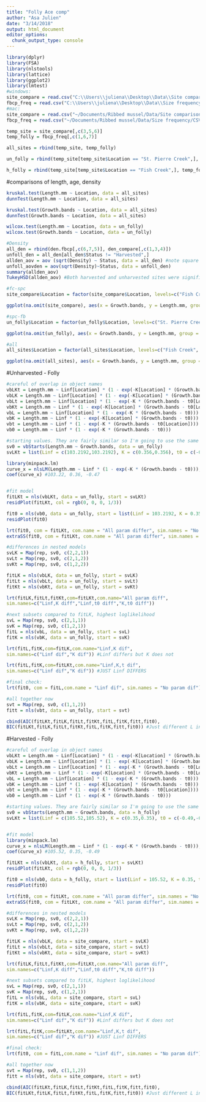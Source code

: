 ```yaml
---
title: "Folly Ace comp"
author: "Asa Julien"
date: "3/14/2018"
output: html_document
editor_options: 
  chunk_output_type: console
---
```


```r
library(dplyr)
library(FSA)
library(nlstools)
library(lattice)
library(ggplot2)
library(lmtest)
#windows:
site_compare = read.csv("C:\\Users\\juliena\\Desktop\\Data\\Site comparison\\CSV files\\Comparison.csv")
fbcp_freq = read.csv("C:\\Users\\juliena\\Desktop\\Data\\Size frequency\\CSV files\\sizeagefreq_fbcp.csv")
#mac:
site_compare = read.csv("~/Documents/Ribbed mussel/Data/Site comparison/CSV files/Comparison.csv")
fbcp_freq = read.csv("~/Documents/Ribbed mussel/Data/Size frequency/CSV files/sizeagefreq_fbcp.csv")

temp_site = site_compare[,c(3,5,6)]
temp_folly = fbcp_freq[,c(1,6,7)]

all_sites = rbind(temp_site, temp_folly)

un_folly = rbind(temp_site[temp_site$Location == "St. Pierre Creek",], temp_folly)

h_folly = rbind(temp_site[temp_site$Location == "Fish Creek",], temp_folly)
```

#comparisons of length, age, density
```r
kruskal.test(Length.mm ~ Location, data = all_sites)
dunnTest(Length.mm ~ Location, data = all_sites)

kruskal.test(Growth.bands ~ Location, data = all_sites)
dunnTest(Growth.bands ~ Location, data = all_sites)

wilcox.test(Length.mm ~ Location, data = un_folly)
wilcox.test(Growth.bands ~ Location, data = un_folly)

#Density
all_den = rbind(den.fbcp[,c(6,7,5)], den_compare[,c(1,3,4)])
unfoll_den = all_den[all_den$Status != "Harvested",]
allden_aov = aov (sqrt(Density) ~ Status, data = all_den) #note square root transformation
unfoll_aovden = aov(sqrt(Density)~Status, data = unfoll_den)
summary(allden_aov)
TukeyHSD(allden_aov) #Both harvested and unharvested sites were significantly greater in density than the Folly site, not from each other though

#fc-spc
site_compare$Location = factor(site_compare$Location, levels=c("Fish Creek", "St. Pierre Creek"), labels=c("Fish Creek (harvested)", "St. Pierre Creek (unharvested)"))

ggplot(na.omit(site_compare), aes(x = Growth.bands, y = Length.mm, group = Location)) + geom_point(aes(colour = Location)) + geom_smooth(method = "nls", formula = y ~ Linf * (1 - exp(-K * (x - t0))), method.args = list(start=c(Linf = 108.54, K = 0.29, t0 = -0.65)), se=F, aes(col = Location)) + scale_y_continuous(name = "Length (mm)", limits = c(0, 120)) + xlab("Age (growth bands)")

#spc-fb
un_folly$Location = factor(un_folly$Location, levels=c("St. Pierre Creek", "Folly Beach County Park (side B)"), labels=c("St. Pierre Creek (unharvested)", "Folly Beach"))

ggplot(na.omit(un_folly), aes(x = Growth.bands, y = Length.mm, group = Location)) + geom_point(aes(colour = Location)) + geom_smooth(method = "nls", formula = y ~ Linf * (1 - exp(-K * (x - t0))), method.args = list(start=c(Linf = 108.54, K = 0.29, t0 = -0.65)), se=F, aes(col = Location)) + scale_y_continuous(name = "Length (mm)", limits = c(0, 120)) + xlab("Age (growth bands)")

#all
all_sites$Location = factor(all_sites$Location, levels=c("Fish Creek", "St. Pierre Creek", "Folly Beach County Park (side B)"), labels=c("FC", "SPC", "FBCP"))

ggplot(na.omit(all_sites), aes(x = Growth.bands, y = Length.mm, group = Location)) + geom_point(aes(colour = Location, shape = Location), alpha = 0.6) + geom_smooth(method = "nls", lwd = 0.75, formula = y ~ Linf * (1 - exp(-K * (x - t0))), method.args = list(start=c(Linf = 108.54, K = 0.29, t0 = -0.65)), se=F, aes(col = Location)) + scale_y_continuous(name = expression(italic(Geukensia~demissa)~shell~height~(mm)), limits = c(0, 120), expand = c(0,0)) + scale_x_continuous(limits = c(-0.5,20), expand = c(0,0)) + xlab("Age (number of shell growth bands)") + theme_bw() + theme(panel.border = element_blank(), panel.grid.major = element_blank(),panel.grid.minor = element_blank(), axis.line = element_line(colour = "black")) + theme(axis.title = element_text(size = 15, colour = "black"), strip.text = element_text(size=15, colour = "black"), axis.text.x = element_text(size=13, colour = "black"), axis.text.y = element_text(size = 13, colour = "black")) + theme(legend.text = element_text(size=8)) + scale_colour_grey() + geom_hline(yintercept = 76.2, lty = "dashed")

```

#Unharvested - Folly
```r
#careful of overlap in object names
vbLKt = Length.mm ~ Linf[Location] * (1 - exp(-K[Location] * (Growth.bands - t0[Location])))
vbLK = Length.mm ~ Linf[Location] * (1 - exp(-K[Location] * (Growth.bands - t0)))
vbLt = Length.mm ~ Linf[Location] * (1 - exp(-K * (Growth.bands - t0[Location])))
vbKt = Length.mm ~ Linf * (1 - exp(-K[Location] * (Growth.bands - t0[Location])))
vbL = Length.mm ~ Linf[Location] * (1 - exp(-K * (Growth.bands - t0)))
vbK = Length.mm ~ Linf * (1 - exp(-K[Location] * (Growth.bands - t0)))
vbt = Length.mm ~ Linf * (1 - exp(-K * (Growth.bands - t0[Location])))
vb0 = Length.mm ~ Linf * (1 - exp(-K * (Growth.bands - t0)))

#starting values. They are fairly similar so I'm going to use the same for each group (pooled).
sv0 = vbStarts(Length.mm ~ Growth.bands, data = un_folly)
svLKt = list(Linf = c(103.2192,103.2192), K = c(0.356,0.356), t0 = c(-0.4745,-0.4745))

library(minpack.lm)
curve_x = nlsLM(Length.mm ~ Linf * (1 - exp(-K * (Growth.bands - t0))), start = sv0, data = un_folly)
coef(curve_x) #103.22, 0.36, -0.47


#fit model
fitLKt = nls(vbLKt, data = un_folly, start = svLKt)
residPlot(fitLKt, col = rgb(0, 0, 0, 1/3))

fit0 = nls(vb0, data = un_folly, start = list(Linf = 103.2192, K = 0.356, t0 = -0.4745))
residPlot(fit0)

lrt(fit0, com = fitLKt, com.name = "All param differ", sim.names = "No param differ") #Differences!
extraSS(fit0, com = fitLKt, com.name = "All param differ", sim.names = "No param differ")

#differences in nested models
svLK = Map(rep, sv0, c(2,2,1))
svLt = Map(rep, sv0, c(2,1,2))
svKt = Map(rep, sv0, c(1,2,2))

fitLK = nls(vbLK, data = un_folly, start = svLK)
fitLt = nls(vbLt, data = un_folly, start = svLt)
fitKt = nls(vbKt, data = un_folly, start = svKt)

lrt(fitLK,fitLt,fitKt,com=fitLKt,com.name="All param diff",
sim.names=c("Linf,K diff","Linf,t0 diff","K,t0 diff"))

#next subsets compared to fitLK, highest loglikelihood
svL = Map(rep, sv0, c(2,1,1))
svK = Map(rep, sv0, c(1,2,1))
fitL = nls(vbL, data = un_folly, start = svL)
fitK = nls(vbK, data = un_folly, start = svK)

lrt(fitL,fitK,com=fitLK,com.name="Linf,K dif",
sim.names=c("Linf dif","K dif")) #Linf differs but K does not

lrt(fitL,fitK,com=fitLKt,com.name="Linf,K,t dif",
sim.names=c("Linf dif","K dif")) #JUST Linf DIFFERS

#final check:
lrt(fit0, com = fitL,com.name = "Linf dif", sim.names = "No param dif")

#all together now
svt = Map(rep, sv0, c(1,1,2))
fitt = nls(vbt, data = un_folly, start = svt)

cbind(AIC(fitLKt,fitLK,fitLt,fitKt,fitL,fitK,fitt,fit0),
BIC(fitLKt,fitLK,fitLt,fitKt,fitL,fitK,fitt,fit0)) #Just different L inf seems to be the best model I think
```

#Harvested - Folly
```r
#careful of overlap in object names
vbLKt = Length.mm ~ Linf[Location] * (1 - exp(-K[Location] * (Growth.bands - t0[Location])))
vbLK = Length.mm ~ Linf[Location] * (1 - exp(-K[Location] * (Growth.bands - t0)))
vbLt = Length.mm ~ Linf[Location] * (1 - exp(-K * (Growth.bands - t0[Location])))
vbKt = Length.mm ~ Linf * (1 - exp(-K[Location] * (Growth.bands - t0[Location])))
vbL = Length.mm ~ Linf[Location] * (1 - exp(-K * (Growth.bands - t0)))
vbK = Length.mm ~ Linf * (1 - exp(-K[Location] * (Growth.bands - t0)))
vbt = Length.mm ~ Linf * (1 - exp(-K * (Growth.bands - t0[Location])))
vb0 = Length.mm ~ Linf * (1 - exp(-K * (Growth.bands - t0)))

#starting values. They are fairly similar so I'm going to use the same for each group (pooled).
sv0 = vbStarts(Length.mm ~ Growth.bands, data = h_folly)
svLKt = list(Linf = c(105.52,105.52), K = c(0.35,0.35), t0 = c(-0.49,-0.49))


#fit model
library(minpack.lm)
curve_x = nlsLM(Length.mm ~ Linf * (1 - exp(-K * (Growth.bands - t0))), start = sv0, data = h_folly)
coef(curve_x) #105.52, 0.35, -0.49

fitLKt = nls(vbLKt, data = h_folly, start = svLKt)
residPlot(fitLKt, col = rgb(0, 0, 0, 1/3))

fit0 = nls(vb0, data = h_folly, start = list(Linf = 105.52, K = 0.35, t0 = -0.49))
residPlot(fit0)

lrt(fit0, com = fitLKt, com.name = "All param differ", sim.names = "No param differ") #Differences!
extraSS(fit0, com = fitLKt, com.name = "All param differ", sim.names = "No param differ")

#differences in nested models
svLK = Map(rep, sv0, c(2,2,1))
svLt = Map(rep, sv0, c(2,1,2))
svKt = Map(rep, sv0, c(1,2,2))

fitLK = nls(vbLK, data = site_compare, start = svLK)
fitLt = nls(vbLt, data = site_compare, start = svLt)
fitKt = nls(vbKt, data = site_compare, start = svKt)

lrt(fitLK,fitLt,fitKt,com=fitLKt,com.name="All param diff",
sim.names=c("Linf,K diff","Linf,t0 diff","K,t0 diff"))

#next subsets compared to fitLK, highest loglikelihood
svL = Map(rep, sv0, c(2,1,1))
svK = Map(rep, sv0, c(1,2,1))
fitL = nls(vbL, data = site_compare, start = svL)
fitK = nls(vbK, data = site_compare, start = svK)

lrt(fitL,fitK,com=fitLK,com.name="Linf,K dif",
sim.names=c("Linf dif","K dif")) #Linf differs but K does not

lrt(fitL,fitK,com=fitLKt,com.name="Linf,K,t dif",
sim.names=c("Linf dif","K dif")) #JUST Linf DIFFERS

#final check:
lrt(fit0, com = fitL,com.name = "Linf dif", sim.names = "No param dif")

#all together now
svt = Map(rep, sv0, c(1,1,2))
fitt = nls(vbt, data = site_compare, start = svt)

cbind(AIC(fitLKt,fitLK,fitLt,fitKt,fitL,fitK,fitt,fit0),
BIC(fitLKt,fitLK,fitLt,fitKt,fitL,fitK,fitt,fit0)) #Just different L inf seems to be the best model I think
```


```r

```

